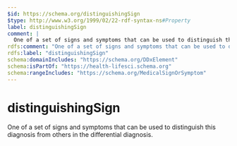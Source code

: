 ```yaml
---
$id: https://schema.org/distinguishingSign
$type: http://www.w3.org/1999/02/22-rdf-syntax-ns#Property
label: distinguishingSign
comment: |
  One of a set of signs and symptoms that can be used to distinguish this diagnosis from others in the differential diagnosis.
rdfs:comment: "One of a set of signs and symptoms that can be used to distinguish this diagnosis from others in the differential diagnosis."
rdfs:label: "distinguishingSign"
schema:domainIncludes: "https://schema.org/DDxElement"
schema:isPartOf: "https://health-lifesci.schema.org"
schema:rangeIncludes: "https://schema.org/MedicalSignOrSymptom"
---
```


# distinguishingSign

One of a set of signs and symptoms that can be used to distinguish this diagnosis from others in the differential diagnosis.

